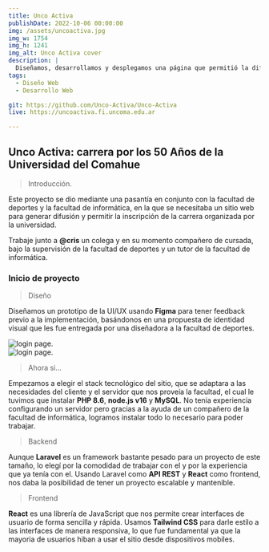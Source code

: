 ```yaml
---
title: Unco Activa
publishDate: 2022-10-06 00:00:00
img: /assets/uncoactiva.jpg
img_w: 1754 
img_h: 1241
img_alt: Unco Activa cover
description: |
  Diseñamos, desarrollamos y desplegamos una página que permitió la difusión e inscripción a la carrera en las bardas por los 50 años de la Universidad del comahue.
tags:
  - Diseño Web
  - Desarrollo Web

git: https://github.com/Unco-Activa/Unco-Activa
live: https://uncoactiva.fi.uncoma.edu.ar

---
```




<h2 class="text-2xl md:text-5xl" >Unco Activa: carrera por los 50 Años de la Universidad del Comahue </h2>
  




> Introducción.

Este proyecto se dio mediante una pasantía en conjunto con la facultad de deportes y la facultad de informática, en la que se necesitaba un sitio web para generar difusión y permitir la inscripción de la carrera organizada por la universidad.

Trabaje junto a **@cris** un colega y en su momento compañero de cursada, bajo la supervisión de la facultad de deportes y un tutor de la facultad de informática.

### Inicio de proyecto



> Diseño

Diseñamos un prototipo de la UI/UX usando **Figma** para tener feedback previo a la implementación, basándonos en una propuesta de identidad visual que les fue entregada por una diseñadora a la facultad de deportes.

<div class="flex justify-center my-10">
<Image class="rounded-3xl" src="/uncoactiva/pagina_inscrip.jpg" alt="login page." width={375} aspectRatio={375/587} />
</div>

<div class="flex  justify-center my-10">
<Image class="rounded-3xl" src="/uncoactiva/modales.jpg" alt="login page." width={375} aspectRatio={375/667} />
</div>



>Ahora si...

Empezamos a elegir el stack tecnológico del sitio, que se adaptara a las necesidades del cliente y el servidor que nos proveía la facultad, el cual le tuvimos que instalar **PHP 8.6**, **node.js v16** y **MySQL**. No tenia experiencia configurando un servidor pero gracias a la ayuda de un compañero de la facultad de informática, logramos instalar todo lo necesario para poder trabajar.


> Backend

Aunque **Laravel** es un framework bastante pesado para un proyecto de este tamaño, lo elegí por la comodidad de trabajar con el y por la experiencia que ya tenía con el. Usando Laravel como **API REST** y **React** como frontend, nos daba la posibilidad de tener un proyecto escalable y mantenible.


> Frontend

**React** es una librería de JavaScript que nos permite crear interfaces de usuario de forma sencilla y rápida. Usamos **Tailwind CSS** para darle estilo a las interfaces de manera responsiva, lo que fue fundamental ya que la mayoria de usuarios hiban a usar el sitio desde dispositivos mobiles.








